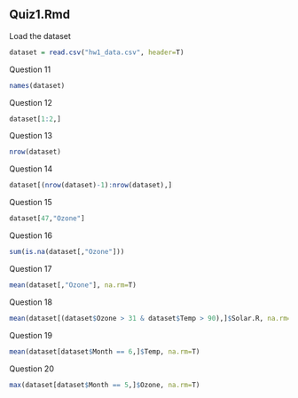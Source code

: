 ## Quiz1.Rmd

Load the dataset
`````r
dataset = read.csv("hw1_data.csv", header=T)
`````
Question 11
``````r
names(dataset)
``````
Question 12
``````r
dataset[1:2,]
``````
Question 13
``````r
nrow(dataset)
``````
Question 14
``````r
dataset[(nrow(dataset)-1):nrow(dataset),]
``````
Question 15
``````r
dataset[47,"Ozone"]
``````
Question 16
``````r
sum(is.na(dataset[,"Ozone"]))
``````
Question 17
``````r
mean(dataset[,"Ozone"], na.rm=T)
``````
Question 18
``````r
mean(dataset[(dataset$Ozone > 31 & dataset$Temp > 90),]$Solar.R, na.rm=T)
``````
Question 19
``````r
mean(dataset[dataset$Month == 6,]$Temp, na.rm=T)
``````
Question 20
``````r
max(dataset[dataset$Month == 5,]$Ozone, na.rm=T)
``````